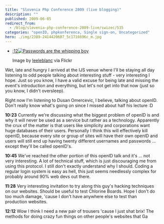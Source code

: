 ```yaml
---
title: "Slovenia Php Conference 2009 (live blogging)"
description: ""
published: 2009-06-05
redirect_from:
  - /blog/slovenia-php-conference-2009-live/swizec/535
categories: "openID, phpkonferenca, Single sign-on, Uncategorized"
hero: ./img/2389-2414420607_5c1716696c_m.jpg
---
```


- [:12![Passwords are the whipping boy](./img/2389-2414420607_5c1716696c_m.jpg "Passwords are the whipping boy")](http://www.flickr.com/photos/21369373@N00/2414420607)

  Image by [leeleblanc](http://www.flickr.com/photos/21369373@N00/2414420607) via Flickr

Wet, late and hungry I arrived at the IJS venue where I'll be staying all day listening to odd people talking about interesting stuff - very interesting I hope. Just so you know, I have a valid excuse for being late and missing the event's introduction and everything, but let's not get into that now (just so you know, I didn't oversleep).

Right now I'm listening to Dusan Omercevic, I believe, talking about openID. Don't really know what's going on since I missed about half his lecture :D

**10:23** Currently we're discussing what the biggest problem of openID is and why it will never be used as a service but rather as a technology. Apparently the crux of the matter is that users like simplicity and corporations want huge databases of their users. Personally I think this will effectively kill openID, because every site or group of sites will have their own openID and users will still end up having twenty different usernames and passwords ... except they'll be called openID's.

**10:45** We've reached the other portion of this openID talk and it's ... not very interesting. A lot of technical stuff, which is just discouraging me from using this protocol. I still don't exactly understand why I should. Coding a regular login system is easy as hell, this just seems needlessly complex for probably around 90% web devs out there.

**11:28** Very interesting invitation to try along this guy's hacking techniques on our websites. Should be useful to test Chlorine Boards. Hope I don't do too much damage, 'cause I don't have anywhere else to test than production websites.

**12:12** Wow I think I need a new pair of trousers 'cause I just shat brix! The methods for doing crazy fun things on other people's websites that Ga
